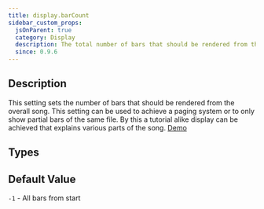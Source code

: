 ```yaml
---
title: display.barCount
sidebar_custom_props:
  jsOnParent: true
  category: Display
  description: The total number of bars that should be rendered from the song. 
  since: 0.9.6
---
```


<SinceBadge since="0.9.6" />


## Description

This setting sets the number of bars that should be rendered from the overall song. This setting can be used to 
achieve a paging system or to only show partial bars of the same file. By this a tutorial alike display can be achieved
that explains various parts of the song. [Demo](/docs/showcase/layouts)

<PropertyDescription metadata={metadata} />

## Types

<TypeTable>
    <TypeRow name="int" />
</TypeTable>

## Default Value

`-1` - All bars from start